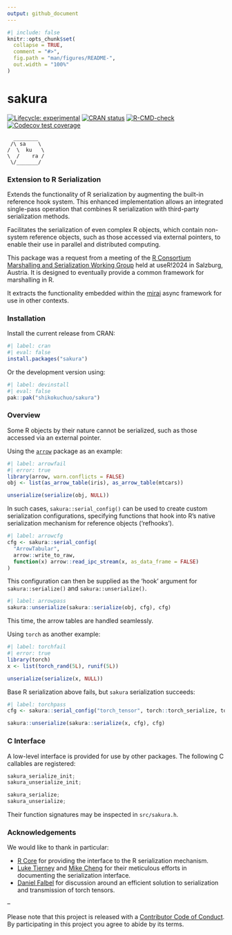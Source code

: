 ```yaml
---
output: github_document
---
```


<!-- README.md is generated from README.Rmd. Please edit that file -->

```r
#| include: false
knitr::opts_chunk$set(
  collapse = TRUE,
  comment = "#>",
  fig.path = "man/figures/README-",
  out.width = "100%"
)
```

# sakura

<!-- badges: start -->
[![Lifecycle: experimental](https://img.shields.io/badge/lifecycle-experimental-orange.svg)](https://lifecycle.r-lib.org/articles/stages.html#experimental)
[![CRAN status](https://www.r-pkg.org/badges/version/sakura)](https://CRAN.R-project.org/package=sakura)
[![R-CMD-check](https://github.com/shikokuchuo/sakura/actions/workflows/R-CMD-check.yaml/badge.svg)](https://github.com/shikokuchuo/sakura/actions/workflows/R-CMD-check.yaml)
[![Codecov test coverage](https://codecov.io/gh/shikokuchuo/sakura/graph/badge.svg)](https://app.codecov.io/gh/shikokuchuo/sakura)
<!-- badges: end -->

```
  ________  
 /\ sa    \
/  \  ku   \
\  /    ra /
 \/_______/
```

### Extension to R Serialization

Extends the functionality of R serialization by augmenting the built-in reference hook system. This enhanced implementation allows an integrated single-pass operation that combines R serialization with third-party serialization methods.

Facilitates the serialization of even complex R objects, which contain non-system reference objects, such as those accessed via external pointers, to enable their use in parallel and distributed computing.

This package was a request from a meeting of the [R Consortium](https://r-consortium.org/) [Marshalling and Serialization Working Group](https://github.com/RConsortium/marshalling-wg/) held at useR!2024 in Salzburg, Austria. It is designed to eventually provide a common framework for marshalling in R.

It extracts the functionality embedded within the [mirai](https://github.com/r-lib/mirai) async framework for use in other contexts.

### Installation

Install the current release from CRAN:

```r
#| label: cran
#| eval: false
install.packages("sakura")
```

Or the development version using:

```r
#| label: devinstall
#| eval: false
pak::pak("shikokuchuo/sakura")
```

### Overview

Some R objects by their nature cannot be serialized, such as those accessed via an external pointer.

Using the [`arrow`](https://arrow.apache.org/docs/r/) package as an example:

```r
#| label: arrowfail
#| error: true
library(arrow, warn.conflicts = FALSE)
obj <- list(as_arrow_table(iris), as_arrow_table(mtcars))

unserialize(serialize(obj, NULL))
```
In such cases, `sakura::serial_config()` can be used to create custom serialization configurations, specifying functions that hook into R's native serialization mechanism for reference objects ('refhooks').

```r
#| label: arrowcfg
cfg <- sakura::serial_config(
  "ArrowTabular",
  arrow::write_to_raw,
  function(x) arrow::read_ipc_stream(x, as_data_frame = FALSE)
)
```
This configuration can then be supplied as the 'hook' argument for `sakura::serialize()` and `sakura::unserialize()`.
```r
#| label: arrowpass
sakura::unserialize(sakura::serialize(obj, cfg), cfg)
```
This time, the arrow tables are handled seamlessly.

Using `torch` as another example:

```r
#| label: torchfail
#| error: true
library(torch)
x <- list(torch_rand(5L), runif(5L))

unserialize(serialize(x, NULL))
```
Base R serialization above fails, but `sakura` serialization succeeds:

```r
#| label: torchpass
cfg <- sakura::serial_config("torch_tensor", torch::torch_serialize, torch::torch_load)

sakura::unserialize(sakura::serialize(x, cfg), cfg)
```

### C Interface

A low-level interface is provided for use by other packages. The following C callables are registered:

```c
sakura_serialize_init;
sakura_unserialize_init;

sakura_serialize;
sakura_unserialize;
```
Their function signatures may be inspected in `src/sakura.h`.

### Acknowledgements

We would like to thank in particular:

- [R Core](https://www.r-project.org/contributors.html) for providing the interface to the R serialization mechanism.
- [Luke Tierney](https://github.com/ltierney/) and [Mike Cheng](https://github.com/coolbutuseless) for their meticulous efforts in documenting the serialization interface.
- [Daniel Falbel](https://github.com/dfalbel) for discussion around an efficient solution to serialization and transmission of torch tensors.

--

Please note that this project is released with a [Contributor Code of Conduct](https://shikokuchuo.net/sakura/CODE_OF_CONDUCT.html). By participating in this project you agree to abide by its terms.
